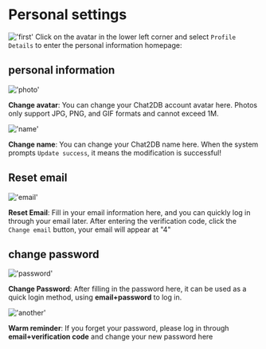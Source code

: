 # Personal settings

!['first'](/image/settings/first.png)
Click on the avatar in the lower left corner and select `Profile Details` to enter the personal information homepage:

## personal information

!['photo'](/image/settings/photo.png)

**Change avatar**: You can change your Chat2DB account avatar here. Photos only support JPG, PNG, and GIF formats and cannot exceed 1M.

!['name'](/image/settings/name.png)

**Change name**: You can change your Chat2DB name here. When the system prompts `Update success`, it means the modification is successful!


## Reset email

!['email'](/image/settings/email.png)

**Reset Email**: Fill in your email information here, and you can quickly log in through your email later. After entering the verification code, click the `Change email` button, your email will appear at "4"

## change password

!['password'](/image/settings/password.png)

**Change Password**: After filling in the password here, it can be used as a quick login method, using **email+password** to log in.

!['another'](/image/settings/another.png)

**Warm reminder**: If you forget your password, please log in through **email+verification code** and change your new password here